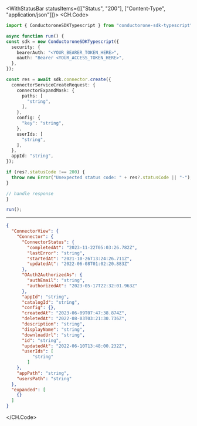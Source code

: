 

<WithStatusBar statusItems={[["Status", "200"], ["Content-Type", "application/json"]]}>
  <CH.Code>
  ```typescript Create.ts
  import { ConductoroneSDKTypescript } from "conductorone-sdk-typescript";

async function run() {
  const sdk = new ConductoroneSDKTypescript({
    security: {
      bearerAuth: "<YOUR_BEARER_TOKEN_HERE>",
      oauth: "Bearer <YOUR_ACCESS_TOKEN_HERE>",
    },
  });

  const res = await sdk.connector.create({
    connectorServiceCreateRequest: {
      connectorExpandMask: {
        paths: [
          "string",
        ],
      },
      config: {
        "key": "string",
      },
      userIds: [
        "string",
      ],
    },
    appId: "string",
  });

  if (res?.statusCode !== 200) {
    throw new Error("Unexpected status code: " + res?.statusCode || "-");
  }
  
  // handle response
}

run();
  ```
  ---

  ```json Example Response
  {
    "ConnectorView": {
      "Connector": {
        "ConnectorStatus": {
          "completedAt": "2023-11-22T05:03:26.782Z",
          "lastError": "string",
          "startedAt": "2021-10-26T13:24:26.711Z",
          "updatedAt": "2022-06-08T01:02:20.883Z"
        },
        "OAuth2AuthorizedAs": {
          "authEmail": "string",
          "authorizedAt": "2023-05-17T22:32:01.963Z"
        },
        "appId": "string",
        "catalogId": "string",
        "config": {},
        "createdAt": "2023-06-09T07:47:38.874Z",
        "deletedAt": "2022-08-03T03:21:30.736Z",
        "description": "string",
        "displayName": "string",
        "downloadUrl": "string",
        "id": "string",
        "updatedAt": "2022-06-10T13:48:00.232Z",
        "userIds": [
            "string"
          ]
      },
      "appPath": "string",
      "usersPath": "string"
    },
    "expanded": [
      {}
    ]
  }
  ```
  </CH.Code>
</WithStatusBar>

